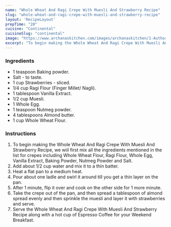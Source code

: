 ---
name: "Whole Wheat And Ragi Crepe With Muesli And Strawberry Recipe"
slug: "whole-wheat-and-ragi-crepe-with-muesli-and-strawberry-recipe"
layout: 'RecipeLayout'
prepTime: "20"
cuisine: "Continental"
cuisineSlug: "continental"
image: "https://www.archanaskitchen.com/images/archanaskitchen/1-Author/sibyl_sunitha/Whole_wheat_Crepe_with_Muesli__Strawberry_Recipe_.jpg"
excerpt: "To begin making the Whole Wheat And Ragi Crepe With Muesli And Strawberry Recipe, we wiil first mix all the ingredients mentioned in the list for crepes including Whole Wheat Flour, Ragi Flour, Whole Egg, Vanilla Extract, Baking Powder, Nutmeg Powder and Salt"
---

### Ingredients

- 1 teaspoon Baking powder.
- Salt - to taste.
- 1 cup Strawberries - sliced.
- 1/4 cup Ragi Flour (Finger Millet/ Nagli).
- 1 tablespoon Vanilla Extract.
- 1/2 cup Muesli.
- 1 Whole Egg.
- 1 teaspoon Nutmeg powder.
- 4 tablespoons Almond butter.
- 1 cup Whole Wheat Flour.

### Instructions

1. To begin making the Whole Wheat And Ragi Crepe With Muesli And Strawberry Recipe, we wiil first mix all the ingredients mentioned in the list for crepes including Whole Wheat Flour, Ragi Flour, Whole Egg, Vanilla Extract, Baking Powder, Nutmeg Powder and Salt.
1. Add about 1/2 cup water and mix it to a thin batter.
1. Heat a flat pan to a medium heat.
1. Pour about one ladle and swirl it around till you get a thin layer on the pan.
1. After 1 minute, flip it over and cook on the other side for 1 more minute.
1. Take the crepe out of the pan, and then spread a tablespoon of almond spread evenly and then sprinkle the muesli and layer it with strawberries and serve.
1. Serve the Whole Wheat And Ragi Crepe With Muesli And Strawberry Recipe along with a hot cup of Espresso Coffee for your Weekend Breakfast.
